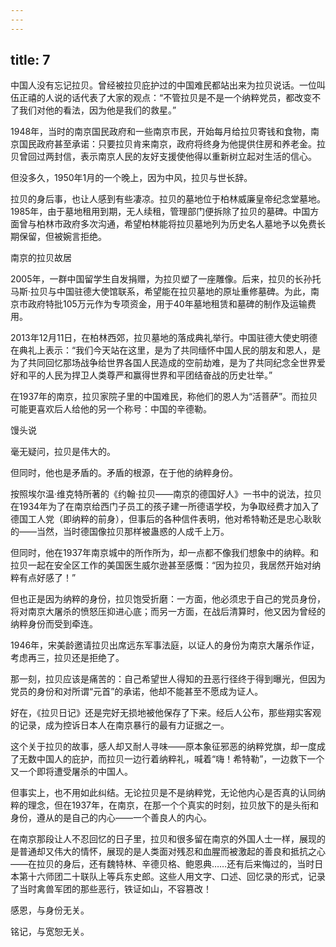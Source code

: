 ```yaml
---
---
---
```

title: 7
---



中国人没有忘记拉贝。曾经被拉贝庇护过的中国难民都站出来为拉贝说话。一位叫伍正禧的人说的话代表了大家的观点：“不管拉贝是不是一个纳粹党员，都改变不了我们对他的看法，因为他是我们的救星。”

1948年，当时的南京国民政府和一些南京市民，开始每月给拉贝寄钱和食物，南京国民政府甚至承诺：只要拉贝肯来南京，政府将终身为他提供住房和养老金。拉贝曾回过两封信，表示南京人民的友好支援使他得以重新树立起对生活的信心。

但没多久，1950年1月的一个晚上，因为中风，拉贝与世长辞。

拉贝的身后事，也让人感到有些凄凉。拉贝的墓地位于柏林威廉皇帝纪念堂墓地。1985年，由于墓地租用到期，无人续租，管理部门便拆除了拉贝的墓碑。中国方面曾与柏林市政府多次沟通，希望柏林能将拉贝墓地列为历史名人墓地予以免费长期保留，但被婉言拒绝。

南京的拉贝故居



2005年，一群中国留学生自发捐赠，为拉贝塑了一座雕像。后来，拉贝的长孙托马斯·拉贝与中国驻德大使馆联系，希望能在拉贝墓地的原址重修墓碑。为此，南京市政府特批105万元作为专项资金，用于40年墓地租赁和墓碑的制作及运输费用。

2013年12月11日，在柏林西郊，拉贝墓地的落成典礼举行。中国驻德大使史明德在典礼上表示：“我们今天站在这里，是为了共同缅怀中国人民的朋友和恩人，是为了共同回忆那场战争给世界各国人民造成的空前劫难，是为了共同纪念全世界爱好和平的人民为捍卫人类尊严和赢得世界和平团结奋战的历史壮举。”

在1937年的南京，拉贝家院子里的中国难民，称他们的恩人为“活菩萨”。而拉贝可能更喜欢后人给他的另一个称号：中国的辛德勒。

馒头说

毫无疑问，拉贝是伟大的。

但同时，他也是矛盾的。矛盾的根源，在于他的纳粹身份。

按照埃尔温·维克特所著的《约翰·拉贝——南京的德国好人》一书中的说法，拉贝在1934年为了在南京给西门子员工的孩子建一所德语学校，为争取经费才加入了德国工人党（即纳粹的前身），但事后的各种信件表明，他对希特勒还是忠心耿耿的——当然，当时德国像拉贝那样被蛊惑的人成千上万。

但同时，他在1937年南京城中的所作所为，却一点都不像我们想象中的纳粹。和拉贝一起在安全区工作的美国医生威尔逊甚至感慨：“因为拉贝，我居然开始对纳粹有点好感了！”

但也正是因为纳粹的身份，拉贝饱受折磨：一方面，他必须忠于自己的党员身份，将对南京大屠杀的愤怒压抑进心底；而另一方面，在战后清算时，他又因为曾经的纳粹身份而受到牵连。

1946年，宋美龄邀请拉贝出席远东军事法庭，以证人的身份为南京大屠杀作证，考虑再三，拉贝还是拒绝了。

那一刻，拉贝应该是痛苦的：自己希望世人得知的丑恶行径终于得到曝光，但因为党员的身份和对所谓“元首”的承诺，他却不能甚至不愿成为证人。

好在，《拉贝日记》还是完好无损地被他保存了下来。经后人公布，那些翔实客观的记录，成为控诉日本人在南京暴行的最有力证据之一。

这个关于拉贝的故事，感人却又耐人寻味——原本象征邪恶的纳粹党旗，却一度成了无数中国人的庇护，而拉贝一边行着纳粹礼，喊着“嗨！希特勒”，一边救下一个又一个即将遭受屠杀的中国人。

但事实上，也不用如此纠结。无论拉贝是不是纳粹党，无论他内心是否真的认同纳粹的理念，但在1937年，在南京，在那一个个真实的时刻，拉贝放下的是头衔和身份，遵从的是自己的内心——一个善良人的内心。

在南京那段让人不忍回忆的日子里，拉贝和很多留在南京的外国人士一样，展现的是普通却又伟大的情怀，展现的是人类面对残忍和血腥而被激起的善良和抵抗之心——在拉贝的身后，还有魏特林、辛德贝格、鲍恩典……还有后来悔过的，当时日本第十六师团二十联队上等兵东史郎。这些人用文字、口述、回忆录的形式，记录了当时禽兽军团的那些恶行，铁证如山，不容篡改！

感恩，与身份无关。

铭记，与宽恕无关。